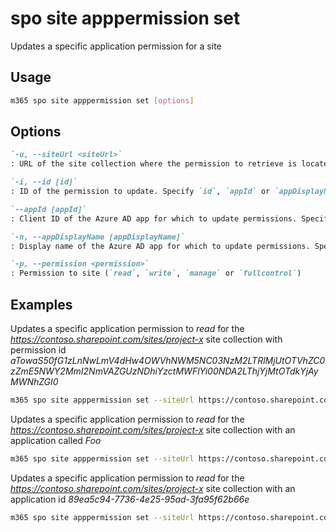 
# spo site apppermission set

Updates a specific application permission for a site

## Usage

```sh
m365 spo site apppermission set [options]
```

## Options

```md defintion-list
`-u, --siteUrl <siteUrl>`
: URL of the site collection where the permission to retrieve is located

`-i, --id [id]`
: ID of the permission to update. Specify `id`, `appId` or `appDisplayName`

`--appId [appId]`
: Client ID of the Azure AD app for which to update permissions. Specify `id`, `appId` or `appDisplayName`

`-n, --appDisplayName [appDisplayName]`
: Display name of the Azure AD app for which to update permissions. Specify `id`, `appId` or `appDisplayName`

`-p, --permission <permission>`
: Permission to site (`read`, `write`, `manage` or `fullcontrol`)
```

<Global />

## Examples

Updates a specific application permission to _read_ for the _https://contoso.sharepoint.com/sites/project-x_ site collection with permission id _aTowaS50fG1zLnNwLmV4dHw4OWVhNWM5NC03NzM2LTRlMjUtOTVhZC0zZmE5NWY2MmI2NmVAZGUzNDhiYzctMWFlYi00NDA2LThjYjMtOTdkYjAyMWNhZGI0_

```sh
m365 spo site apppermission set --siteUrl https://contoso.sharepoint.com/sites/project-x --id aTowaS50fG1zLnNwLmV4dHw4OWVhNWM5NC03NzM2LTRlMjUtOTVhZC0zZmE5NWY2MmI2NmVAZGUzNDhiYzctMWFlYi00NDA2LThjYjMtOTdkYjAyMWNhZGI0 --permission read
```

Updates a specific application permission to _read_ for the _https://contoso.sharepoint.com/sites/project-x_ site collection with an application called _Foo_

```sh
m365 spo site apppermission set --siteUrl https://contoso.sharepoint.com/sites/project-x --appDisplayName Foo --permission read
```

Updates a specific application permission to _read_ for the _https://contoso.sharepoint.com/sites/project-x_ site collection with an application id _89ea5c94-7736-4e25-95ad-3fa95f62b66e_

```sh
m365 spo site apppermission set --siteUrl https://contoso.sharepoint.com/sites/project-x --appId 89ea5c94-7736-4e25-95ad-3fa95f62b66e --permission read
```

